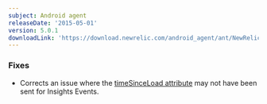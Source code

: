 ```yaml
---
subject: Android agent
releaseDate: '2015-05-01'
version: 5.0.1
downloadLink: 'https://download.newrelic.com/android_agent/ant/NewRelic_Android_Agent_5.0.1.zip'
---
```


### Fixes

* Corrects an issue where the [timeSinceLoad attribute](/docs/insights/insights-data-sources/default-attributes/mobile-default-attributes-insights#mobile-timesinceload) may not have been sent for Insights Events.
